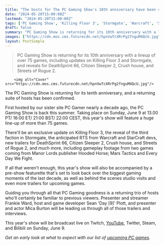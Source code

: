 ```yaml
---
title: "The hosts for The PC Gaming Show's 10th anniversary have been confirmed"
date: "2024-05-20T15:00:08Z"
lastmod: "2024-05-20T15:00:08Z"
tags: ['PC Gaming Show', 'Killing Floor 3', 'Stormgate', 'Warcraft', 'StarCraft', 'DeathSprint 66', 'Citizen Sleeper 2', 'Crush house', 'Streets of Rogue 2', 'Manor Lords', 'Hooded Horse', 'Mars Tactics', 'Every Day We Fight', 'Twitch', 'YouTube', 'Twitter', 'Steam', 'Bilibili']
draft: false
summary: "PC Gaming Show is returning for its 10th anniversary with a lineup of over 75 games, including updates on Killing Floor 3 and Stormgate, and reveals for DeathSprint 66, Citizen Sleeper 2, Crush house, and Streets of Rogue 2."
images: ["https://cdn.mos.cms.futurecdn.net/hpnVwTcXRrPg2fnguM4QcU.jpg"]
layout: PostSimple
---
```

> PC Gaming Show is returning for its 10th anniversary with a lineup of over 75 games, including updates on Killing Floor 3 and Stormgate, and reveals for DeathSprint 66, Citizen Sleeper 2, Crush house, and Streets of Rogue 2.


        <img alt="Cover" src="https://cdn.mos.cms.futurecdn.net/hpnVwTcXRrPg2fnguM4QcU.jpg"/>
        
The PC Gaming Show is returning for its tenth anniversary, and a returning suite of hosts has been confirmed.

First hosted by our sister site PC Gamer nearly a decade ago, the PC Gaming Show is back this summer. Taking place on Sunday, June 9 at 13.00 PT/ 16:00 ET/ 21:00 BST/ 22:00 CEST, this year's show will feature a huge line-up of more than 75 games. 

There'll be an exclusive update on Killing Floor 3, the reveal of the third faction in Stormgate, the anticipated RTS from Warcraft and StarCraft devs, new trailers for DeathSprint 66, Citizen Sleeper 2, Crush house, and Streets of Rogue 2, and much more, including gameplay footage from two games coming from Manor Lords publisher Hooded Horse; Mars Tactics and Every Day We Fight.

If all that weren't enough, this year's show will also be accompanied by a pre-show featurette that's set to look back over the biggest gaming moments of the last decade, as well as behind the scenes studio visits and even more trailers for upcoming games.

Guiding you through all that PC Gaming goodness is a returning trio of hosts who'll certainly be familiar to previous viewers. Presenter and streamer Frankie Ward, host and game developer Sean 'Day [9]' Plott, and presenter and actor Mica Burton will be leading us through all of those trailers and interviews.

This year's show will be broadcast live on Twitch, [YouTube](https://www.gamesradar.com/tag/youtube/), Twitter, Steam, and Bilibili on Sunday, June 9.

*Get an early look at what to expect with our list of *[<em>upcoming PC games</em>](https://www.gamesradar.com/new-pc-games/)*.*
        